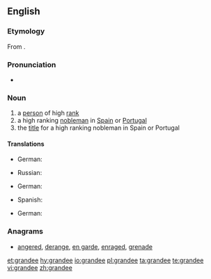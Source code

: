 ==English==

===Etymology===
From {{etyl|la|en}} {{term|grandis||large, great|lang=la}}.

===Pronunciation===
* {{IPA|/ɡɹænˈdiː/|lang=en}}

===Noun===
{{en-noun}}

# a [[person]] of high [[rank]]
# a high ranking [[nobleman]] in [[Spain]] or [[Portugal]]
# the [[title]] for a high ranking nobleman in Spain or Portugal

====Translations====
{{trans-top|person of high rank}}
* German: {{t|de|Grande|m}}
{{trans-mid}}
* Russian: {{t+|ru|вельможа|m|tr=velʹmóža|sc=Cyrl}} {{qualifier|dated}}
{{trans-bottom}}

{{trans-top|high ranking nobleman in Spain or Portugal}}
* German: {{t|de|Grande|m}}
{{trans-mid}}
* Spanish: {{t+|es|grande|m}}
{{trans-bottom}}

{{trans-top|title for a high ranking nobleman in Spain or Portugal}}
* German: {{t|de|Grande|m}}
{{trans-mid}}
{{trans-bottom}}

===Anagrams===
* [[angered#English|angered]], [[derange#English|derange]], [[en garde#English|en garde]], [[enraged#English|enraged]], [[grenade#English|grenade]]

[[et:grandee]]
[[hy:grandee]]
[[io:grandee]]
[[pl:grandee]]
[[ta:grandee]]
[[te:grandee]]
[[vi:grandee]]
[[zh:grandee]]